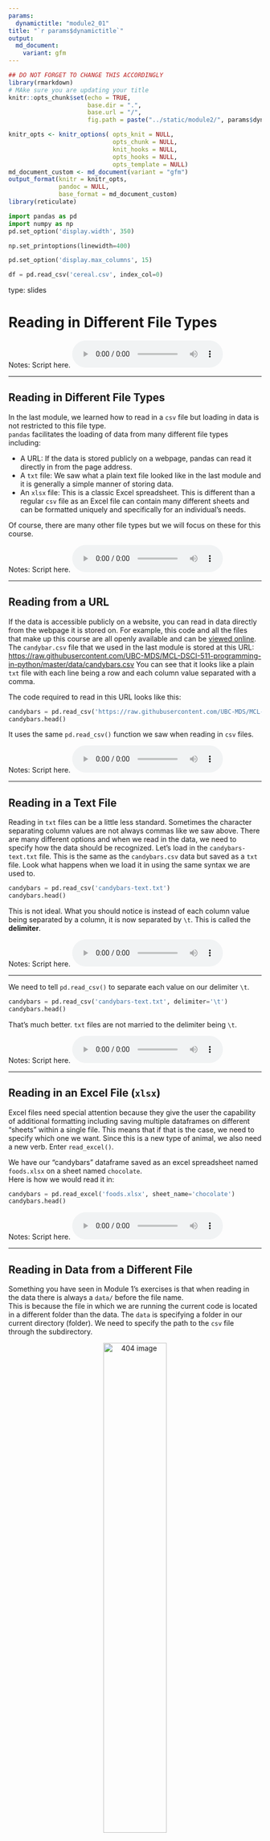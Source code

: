 ```yaml
---
params:
  dynamictitle: "module2_01"
title: "`r params$dynamictitle`"
output: 
  md_document:
    variant: gfm
---
```



```r
## DO NOT FORGET TO CHANGE THIS ACCORDINGLY 
library(rmarkdown)
# MAke sure you are updating your title 
knitr::opts_chunk$set(echo = TRUE,
                      base.dir = ".", 
                      base.url = "/",
                      fig.path = paste("../static/module2/", params$dynamictitle,"/", sep = ""))

knitr_opts <- knitr_options( opts_knit = NULL,
                             opts_chunk = NULL,
                             knit_hooks = NULL,
                             opts_hooks = NULL,
                             opts_template = NULL)
md_document_custom <- md_document(variant = "gfm")
output_format(knitr = knitr_opts,
              pandoc = NULL,
              base_format = md_document_custom)
library(reticulate)

```


```python
import pandas as pd
import numpy as np
pd.set_option('display.width', 350)

np.set_printoptions(linewidth=400)

pd.set_option('display.max_columns', 15)

df = pd.read_csv('cereal.csv', index_col=0)
```


type: slides

# Reading in Different File Types


Notes: Script here.
<html>
<audio controls >
  <source src="placeholder_audio.mp3" />
</audio></html>

---

## Reading in Different File Types

In the last module, we learned how to read in a `csv` file but loading in data is not restricted to this file type.     
`pandas` facilitates the loading of data from many different file types including:

- A URL: If the data is stored publicly on a webpage, pandas can read it directly in from the page address.
- A `txt` file: We saw what a plain text file looked like in the last module and it is generally a simple manner of storing data.  
- An `xlsx` file: This is a classic Excel spreadsheet. This is different than a regular `csv` file as an Excel file can contain many different sheets and can be formatted uniquely and specifically for an individual’s needs.

Of course, there are many other file types but we will focus on these for this course.


Notes: Script here.
<html>
<audio controls >
  <source src="placeholder_audio.mp3" />
</audio></html>

---

## Reading from a URL

If the data is accessible publicly on a website, you can read in data directly from the webpage it is stored on.
For example, this code and all the files that make up this course are all openly available and can be <a href="https://github.com/UBC-MDS/MCL-DSCI-511-programming-in-python" target="_blank">viewed online</a>. The `candybar.csv` file that we used in the last module is stored at this URL:  
<a href="https://raw.githubusercontent.com/UBC-MDS/MCL-DSCI-511-programming-in-python/master/data/candybars.csv" target="_blank">https://raw.githubusercontent.com/UBC-MDS/MCL-DSCI-511-programming-in-python/master/data/candybars.csv</a>
You can see that it looks like a plain `txt` file with each line being a row and each column value separated with a comma.

The code required to read in this URL looks like this:

```python

candybars = pd.read_csv('https://raw.githubusercontent.com/UBC-MDS/MCL-DSCI-511-programming-in-python/master/data/candybars.csv')
candybars.head()
```

It uses the same `pd.read_csv()` function we saw when reading in `csv` files.      


Notes: Script here.
<html>
<audio controls >
  <source src="placeholder_audio.mp3" />
</audio></html>

---

## Reading in a Text File

Reading in `txt` files can be a little less standard. Sometimes the character separating column values are not always commas like we saw above. There are many different options and when we read in the data, we need to specify how the data should be recognized.
Let's load in the `candybars-text.txt` file. This is the same as the `candybars.csv` data but saved as a `txt` file. Look what happens when we load it in using the same syntax we are used to.

```python
candybars = pd.read_csv('candybars-text.txt')
candybars.head()
```

This is not ideal. What you should notice is instead of each column value being separated by a column, it is now separated by `\t`. This is called the **delimiter**.

Notes: Script here.
<html>
<audio controls >
  <source src="placeholder_audio.mp3" />
</audio></html>

---

 We need to tell `pd.read_csv()` to separate each value on our delimiter `\t`.

```python
candybars = pd.read_csv('candybars-text.txt', delimiter='\t')
candybars.head()
```

That's much better. `txt` files are not married to the delimiter being `\t`. 

Notes: Script here.
<html>
<audio controls >
  <source src="placeholder_audio.mp3" />
</audio></html>

---

## Reading in an Excel File (`xlsx`)

Excel files need special attention because they give the user the capability of additional formatting including saving multiple dataframes on different "sheets" within a single file. This means that if that is the case, we need to specify which one we want.
Since this is a new type of animal, we also need a new verb. Enter `read_excel()`.

We have our "candybars" dataframe saved as an excel spreadsheet named `foods.xlsx` on a sheet named `chocolate`.    
Here is how we would read it in:   

```python

candybars = pd.read_excel('foods.xlsx', sheet_name='chocolate')
candybars.head()
```


Notes: Script here.
<html>
<audio controls >
  <source src="placeholder_audio.mp3" />
</audio></html>

---

## Reading in Data from a Different File

Something you have seen in Module 1’s exercises is that when reading in the data there is always a `data/` before the file name.    
This is because the file in which we are running the current code is located in a different folder than the data.
The `data` is specifying a folder in our current directory (folder). We need to specify the path to the `csv` file through the subdirectory.


<center> <img src='module2/datafile.png'  alt="404 image"  width="50%" align="middle"/></center>


This translates to the syntax `data/canucks.csv`

Notes: Script here.
<html>
<audio controls >
  <source src="placeholder_audio.mp3" />
</audio></html>

---

This syntax is not restricted to a single subdirectory and could even have multiple folders between the current location and the final file name.
     
_Example:_ `data/module1/question3/candybars.csv`

In this course, we save all our data in a folder called `data` so when asked to read in data, take care in future exercises to add the full path to the required file.  

You can see the whole course structure and it's subdirectories <a href="https://github.com/UBC-MDS/MCL-DSCI-511-programming-in-python" target="_blank">openly online</a>. It may also be a good idea to look in the  <a href="https://github.com/UBC-MDS/MCL-DSCI-511-programming-in-python/tree/master/data" target="_blank">data folder</a> data folder to see exactly where the data you are loading in the exercises is coming from. 


Notes: Script here.
<html>
<audio controls >
  <source src="placeholder_audio.mp3" />
</audio></html>

---

# Let’s apply what we learned!

Notes: Script here
<html>
<audio controls >
  <source src="placeholder_audio.mp3" />
</audio></html>
